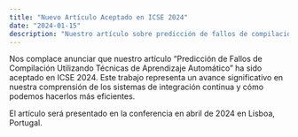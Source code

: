```yaml
---
title: "Nuevo Artículo Aceptado en ICSE 2024"
date: "2024-01-15"
description: "Nuestro artículo sobre predicción de fallos de compilación ha sido aceptado en la Conferencia Internacional de Ingeniería de Software (ICSE) 2024."
---
```


Nos complace anunciar que nuestro artículo "Predicción de Fallos de Compilación Utilizando Técnicas de Aprendizaje Automático" ha sido aceptado en ICSE 2024. Este trabajo representa un avance significativo en nuestra comprensión de los sistemas de integración continua y cómo podemos hacerlos más eficientes.

El artículo será presentado en la conferencia en abril de 2024 en Lisboa, Portugal.
